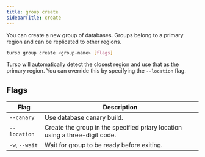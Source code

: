 ```yaml
---
title: group create
sidebarTitle: create
---
```


You can create a new group of databases. Groups belong to a primary region and can be replicated to other regions.

```bash
turso group create <group-name> [flags]
```

<Info>

Turso will automatically detect the closest region and use that as the primary region. You can override this by specifying the `--location` flag.

</Info>

## Flags

| Flag           | Description                                                                 |
| -------------- | --------------------------------------------------------------------------- |
| `--canary`     | Use database canary build.                                                  |
| `--location`   | Create the group in the specified priary location using a three-digit code. |
| `-w`, `--wait` | Wait for group to be ready before exiting.                                  |
